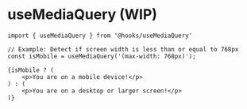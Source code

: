 
<Meta
    title="Developers/Hooks/useMediaQuery"
/>

# useMediaQuery (WIP)

```
import { useMediaQuery } from '@hooks/useMediaQuery'

// Example: Detect if screen width is less than or equal to 768px
const isMobile = useMediaQuery('(max-width: 768px)');

{isMobile ? (
    <p>You are on a mobile device!</p>
) : (
    <p>You are on a desktop or larger screen!</p>
)}
```
